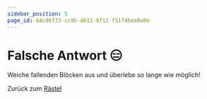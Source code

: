 ```yaml
---
sidebar_position: 5
page_id: 64cd6f73-cc9b-4611-8f12-f51f4bee8e0e
---
```



# Falsche Antwort 😑

Weiche fallenden Blöcken aus und überlebe so lange wie möglich!

<Game />

Zurück zum [Rästel](https://mint-26e.gbsl.website/vlryak)